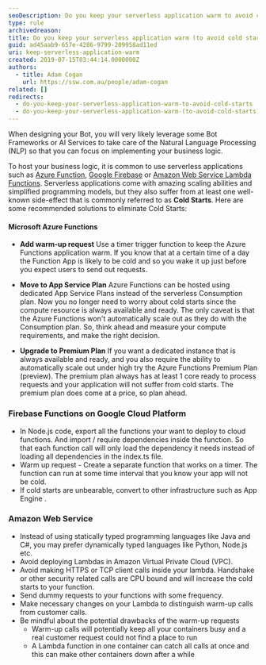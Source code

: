 ```yaml
---
seoDescription: Do you keep your serverless application warm to avoid cold starts?
type: rule
archivedreason:
title: Do you keep your serverless application warm (to avoid cold starts)?
guid: ad45aab9-657e-4286-9799-209958ad11ed
uri: keep-serverless-application-warm
created: 2019-07-15T03:44:14.0000000Z
authors:
  - title: Adam Cogan
    url: https://ssw.com.au/people/adam-cogan
related: []
redirects:
  - do-you-keep-your-serverless-application-warm-to-avoid-cold-starts
  - do-you-keep-your-serverless-application-warm-(to-avoid-cold-starts)
---
```


When designing your Bot, you will very likely leverage some Bot Frameworks or AI Services to take care of the Natural Language Processing (NLP) so that you can focus on implementing your business logic.

To host your business logic, it is common to use serverless applications such as [Azure Function](https://azure.microsoft.com/en-au/services/functions/), [Google Firebase](https://firebase.google.com/) or [Amazon Web Service Lambda Functions](https://aws.amazon.com/lambda/). Serverless applications come with amazing scaling abilities and simplified programming models, but they also suffer from at least one well-known side-effect that is commonly referred to as **Cold Starts**.
Here are some recommended solutions to eliminate Cold Starts:



#### Microsoft Azure Functions

- **Add warm-up request**
  Use a timer trigger function to keep the Azure Functions application warm. If you know that at a certain time of a day the Function App is likely to be cold and so you wake it up just before you expect users to send out requests.

- **Move to App Service Plan**
  Azure Functions can be hosted using dedicated App Service Plans instead of the serverless Consumption plan. Now you no longer need to worry about cold starts since the compute resource is always available and ready. The only caveat is that the Azure Functions won't automatically scale out as they do with the Consumption plan. So, think ahead and measure your compute requirements, and make the right decision.

- **Upgrade to Premium Plan**
  If you want a dedicated instance that is always available and ready, and you also require the ability to automatically scale out under high try the Azure Functions Premium Plan (preview). The premium plan always has at least 1 core ready to process requests and your application will not suffer from cold starts. The premium plan does come at a price, so plan ahead.

### Firebase Functions on Google Cloud Platform

- In Node.js code, export all the functions your want to deploy to cloud functions. And import / require dependencies inside the function. So that each function call will only load the dependency it needs instead of loading all dependencies in the index.ts file.
- Warm up request - Create a separate function that works on a timer. The function can run at some time interval that you know your app will not be cold.
- If cold starts are unbearable, convert to other infrastructure such as App Engine .

### Amazon Web Service

- Instead of using statically typed programming languages like Java and C#, you may prefer dynamically typed languages like Python, Node.js etc.
- Avoid deploying Lambdas in Amazon Virtual Private Cloud (VPC).
- Avoid making HTTPS or TCP client calls inside your lambda. Handshake or other security related calls are CPU bound and will increase the cold starts to your function.
- Send dummy requests to your functions with some frequency.
- Make necessary changes on your Lambda to distinguish warm-up calls from customer calls.
- Be mindful about the potential drawbacks of the warm-up requests
  - Warm-up calls will potentially keep all your containers busy and a real customer request could not find a place to run
  - A Lambda function in one container can catch all calls at once and this can make other containers down after a while